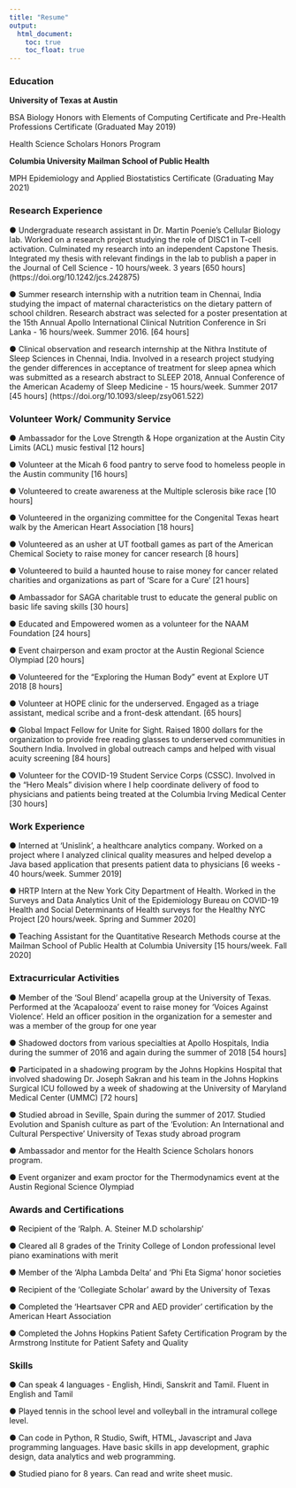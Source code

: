 ```yaml
---
title: "Resume"
output: 
  html_document:
    toc: true
    toc_float: true
---
```


### Education

<b>University of Texas at Austin</b>

BSA Biology Honors with Elements of Computing Certificate and Pre-Health Professions Certificate (Graduated May 2019)

Health Science Scholars Honors Program

<b>Columbia University Mailman School of Public Health</b>

MPH Epidemiology and Applied Biostatistics Certificate (Graduating May 2021)

### Research Experience

●	Undergraduate research assistant in Dr. Martin Poenie’s Cellular Biology lab. Worked on a research project studying the role of DISC1 in T-cell activation. Culminated my research into an independent Capstone Thesis. Integrated my thesis with relevant findings in the lab to publish a paper in the Journal of Cell Science - 10 hours/week. 3 years [650 hours]
(https://doi.org/10.1242/jcs.242875)

●	Summer research internship with a nutrition team in Chennai, India studying the impact of maternal characteristics on the dietary pattern of school children. Research abstract was selected for a poster presentation at the 15th Annual Apollo International Clinical Nutrition Conference in Sri Lanka - 16 hours/week. Summer 2016. [64 hours]

●	Clinical observation and research internship at the Nithra Institute of Sleep Sciences in  Chennai, India. Involved in a research project studying the gender differences in acceptance of treatment for sleep apnea which was submitted as a research abstract to SLEEP 2018, Annual Conference of the American Academy of Sleep Medicine - 15 hours/week. Summer 2017 [45 hours]               (https://doi.org/10.1093/sleep/zsy061.522)

### Volunteer Work/ Community Service

●	Ambassador for the Love Strength & Hope organization at the Austin City Limits (ACL) music festival [12 hours]

●	Volunteer at the Micah 6 food pantry to serve food to homeless people in the Austin community [16 hours]

●	Volunteered to create awareness at the Multiple sclerosis bike race [10 hours]

●	Volunteered in the organizing committee for the Congenital Texas heart walk by the American Heart Association [18 hours]

●	Volunteered as an usher at UT football games as part of the American Chemical Society to raise money for cancer research [8 hours]

●	Volunteered to build a haunted house to raise money for cancer related charities and organizations as part of ‘Scare for a Cure’  [21 hours]

●	Ambassador for SAGA charitable trust to educate the general public on basic life saving skills [30 hours]

●	Educated and Empowered women as a volunteer for the NAAM Foundation [24 hours]

●	Event chairperson and exam proctor at the Austin Regional Science Olympiad [20 hours] 

●	Volunteered for the “Exploring the Human Body” event at Explore UT 2018 [8 hours]

●	Volunteer at HOPE clinic for the underserved. Engaged as a triage assistant, medical scribe and a front-desk attendant. [65 hours]

●	Global Impact Fellow for Unite for Sight. Raised 1800 dollars for the organization to provide free reading glasses to underserved communities in Southern India. Involved in global outreach camps and helped with visual acuity screening [84 hours]

●	Volunteer for the COVID-19 Student Service Corps (CSSC). Involved in the “Hero Meals” division where I help coordinate delivery of food to physicians and patients being treated at the Columbia Irving Medical Center [30 hours]

### Work Experience

●	Interned at ‘Unislink’, a healthcare analytics company. Worked on a project where I analyzed clinical quality measures and helped develop a Java based application that presents patient data to physicians [6 weeks - 40 hours/week. Summer 2019]

●	 HRTP Intern at the New York City Department of Health. Worked in the Surveys and Data Analytics Unit of the Epidemiology Bureau on COVID-19 Health and Social Determinants of Health surveys for the Healthy NYC Project [20 hours/week. Spring and Summer 2020]

●	Teaching Assistant for the Quantitative Research Methods course at the Mailman School of Public Health at Columbia University [15 hours/week. Fall 2020]

### Extracurricular Activities

●	Member of the ‘Soul Blend’ acapella group at the University of Texas. Performed at the ‘Acapalooza’ event to raise money for ‘Voices Against Violence’. Held an officer position in the organization for a semester and was a member of the group for one year 

●	Shadowed doctors from various specialties at Apollo Hospitals, India during the summer of 2016 and again during the summer of 2018 [54 hours]

●	Participated in a shadowing program by the Johns Hopkins Hospital that involved shadowing Dr. Joseph Sakran and his team in the Johns Hopkins Surgical ICU followed by a week of shadowing at the University of Maryland Medical Center (UMMC) [72 hours]

●	Studied abroad in Seville, Spain during the summer of 2017. Studied Evolution and Spanish culture as part of the ‘Evolution: An International and Cultural Perspective’ University of Texas study abroad program

●	Ambassador and mentor for the Health Science Scholars honors program.

●	Event organizer and exam proctor for the Thermodynamics event at the Austin Regional Science Olympiad

### Awards and Certifications

●	Recipient of the ‘Ralph. A. Steiner M.D scholarship’

●	Cleared all 8 grades of the Trinity College of London professional level piano examinations with merit

●	Member of the ‘Alpha Lambda Delta’ and ‘Phi Eta Sigma’ honor societies

●	Recipient of the ‘Collegiate Scholar’ award by the University of Texas

●	Completed the ‘Heartsaver CPR and AED provider’ certification by the American Heart Association

●	Completed the Johns Hopkins Patient Safety Certification Program by the Armstrong Institute for Patient Safety and Quality

### Skills

●	Can speak 4 languages - English, Hindi, Sanskrit and Tamil. Fluent in English and Tamil

●	Played tennis in the school level and volleyball in the intramural college level.

●	Can code in Python, R Studio, Swift, HTML, Javascript and Java programming languages. Have basic skills in app development, graphic design, data analytics and web programming.

●	Studied piano for 8 years. Can read and write sheet music.

